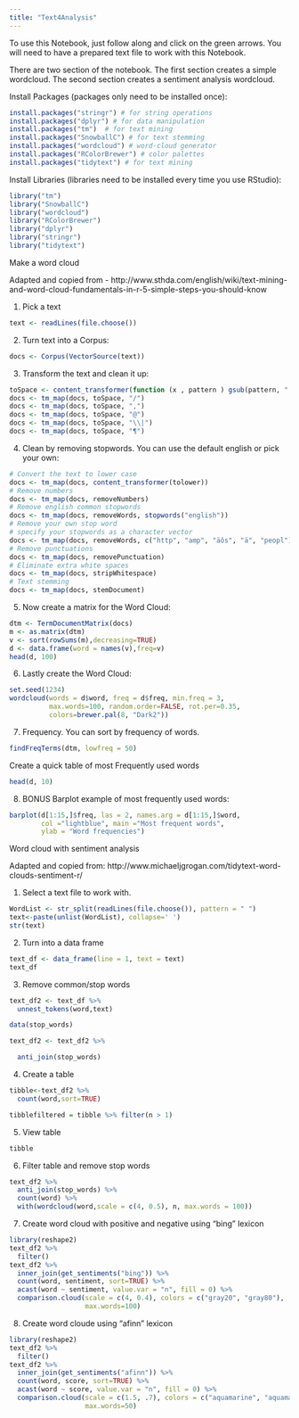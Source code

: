 ```yaml
---
title: "Text4Analysis"
---
```


To use this Notebook, just follow along and click on the green arrows. You will need to have a prepared text file to work with this Notebook. 

There are two section of the notebook.
The first section creates a simple wordcloud. The second section creates a sentiment analysis wordcloud.

Install Packages (packages only need to be installed once):

```r
install.packages("stringr") # for string operations
install.packages("dplyr") # for data manipulation
install.packages("tm")  # for text mining
install.packages("SnowballC") # for text stemming
install.packages("wordcloud") # word-cloud generator 
install.packages("RColorBrewer") # color palettes
install.packages("tidytext") # for text mining
```

Install Libraries (libraries need to be installed every time you use RStudio):

```r
library("tm")
library("SnowballC")
library("wordcloud")
library("RColorBrewer")
library("dplyr")
library("stringr")
library("tidytext")
```

Make a word cloud

Adapted and copied from - http://www.sthda.com/english/wiki/text-mining-and-word-cloud-fundamentals-in-r-5-simple-steps-you-should-know


1. Pick a text

```r
text <- readLines(file.choose())
```
2. Turn text into a Corpus:

```r
docs <- Corpus(VectorSource(text))
```
3. Transform the text and clean it up:

```r
toSpace <- content_transformer(function (x , pattern ) gsub(pattern, " ", x))
docs <- tm_map(docs, toSpace, "/")
docs <- tm_map(docs, toSpace, ",")
docs <- tm_map(docs, toSpace, "@")
docs <- tm_map(docs, toSpace, "\\|")
docs <- tm_map(docs, toSpace, "¶")
```

4. Clean by removing stopwords. You can use the default english or pick your own:

```r
# Convert the text to lower case
docs <- tm_map(docs, content_transformer(tolower))
# Remove numbers
docs <- tm_map(docs, removeNumbers)
# Remove english common stopwords
docs <- tm_map(docs, removeWords, stopwords("english"))
# Remove your own stop word
# specify your stopwords as a character vector
docs <- tm_map(docs, removeWords, c("http", "amp", "äôs", "ä", "peopl")) 
# Remove punctuations
docs <- tm_map(docs, removePunctuation)
# Eliminate extra white spaces
docs <- tm_map(docs, stripWhitespace)
# Text stemming
docs <- tm_map(docs, stemDocument)


```

5. Now create a matrix for the Word Cloud:

```r
dtm <- TermDocumentMatrix(docs)
m <- as.matrix(dtm)
v <- sort(rowSums(m),decreasing=TRUE)
d <- data.frame(word = names(v),freq=v)
head(d, 100)
```

6. Lastly create the Word Cloud:

```r
set.seed(1234)
wordcloud(words = d$word, freq = d$freq, min.freq = 3,
          max.words=100, random.order=FALSE, rot.per=0.35, 
          colors=brewer.pal(8, "Dark2"))
```

7. Frequency. You can sort by frequency of words.

```r

findFreqTerms(dtm, lowfreq = 50)

```

Create a quick table of most Frequently used words

```r
head(d, 10)

```

8. BONUS Barplot example of most frequently used words:

```r
barplot(d[1:15,]$freq, las = 2, names.arg = d[1:15,]$word,
        col ="lightblue", main ="Most frequent words",
        ylab = "Word frequencies")
```


Word cloud with sentiment analysis

Adapted and copied from: http://www.michaeljgrogan.com/tidytext-word-clouds-sentiment-r/

1. Select a text file to work with.

```r
WordList <- str_split(readLines(file.choose()), pattern = " ")
text<-paste(unlist(WordList), collapse=' ')
str(text)
```

2. Turn into a data frame
```r
text_df <- data_frame(line = 1, text = text)
text_df
```

3. Remove common/stop words

```r
text_df2 <- text_df %>%
  unnest_tokens(word,text)

data(stop_words)

text_df2 <- text_df2 %>%

  anti_join(stop_words)

```

4. Create a table
```r
tibble<-text_df2 %>%
  count(word,sort=TRUE)

tibblefiltered = tibble %>% filter(n > 1)
```
5. View table
```r
tibble
```


6. Filter table and remove stop words
```r
text_df2 %>%
  anti_join(stop_words) %>%
  count(word) %>%
  with(wordcloud(word,scale = c(4, 0.5), n, max.words = 100))
```
7. Create word cloud with positive and negative using "bing" lexicon 

```r
library(reshape2)
text_df2 %>%
  filter()
text_df2 %>%
  inner_join(get_sentiments("bing")) %>%
  count(word, sentiment, sort=TRUE) %>%
  acast(word ~ sentiment, value.var = "n", fill = 0) %>%
  comparison.cloud(scale = c(4, 0.4), colors = c("gray20", "gray80"),
                   max.words=100)
```
8. Create word cloude using "afinn" lexicon

```r
library(reshape2)
text_df2 %>%
  filter()
text_df2 %>%
  inner_join(get_sentiments("afinn")) %>%
  count(word, score, sort=TRUE) %>%
  acast(word ~ score, value.var = "n", fill = 0) %>%
  comparison.cloud(scale = c(1.5, .7), colors = c("aquamarine", "aquamarine1", "aquamarine2", "aquamarine3", "steelblue1", "steelblue2", "steelblue3", "steelblue4"),
                   max.words=50)
```


